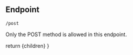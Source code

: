 
## Endpoint
```
/post
```

Only the POST method is allowed in this endpoint.

  return <MdxLayout>{children}</MdxLayout>
}
